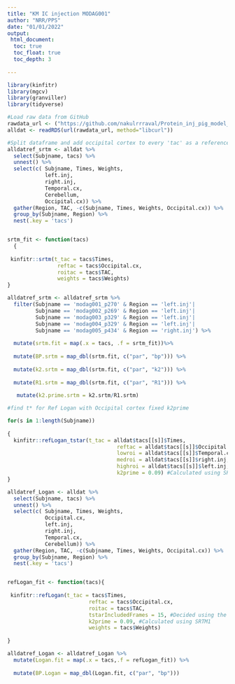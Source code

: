 ```yaml
---
title: "KM IC injection MODAG001"
author: "NRR/PPS"
date: "01/01/2022"
output: 
 html_document:
  toc: true 
  toc_float: true 
  toc_depth: 3
  
---
```

```r
library(kinfitr)
library(mgcv) 
library(granviller) 
library(tidyverse)

#Load raw data from GitHub 
rawdata_url <- ("https://github.com/nakulrrraval/Protein_inj_pig_model_MODAG001/raw/main/alldat_raw.RDS")
alldat <- readRDS(url(rawdata_url, method="libcurl"))

```

```r

#Split dataframe and add occipital cortex to every 'tac' as a reference region
alldatref_srtm <- alldat %>%
  select(Subjname, tacs) %>%
  unnest() %>%
  select(c( Subjname, Times, Weights, 
            left.inj,
            right.inj,
            Temporal.cx,
            Cerebellum,
            Occipital.cx)) %>%
  gather(Region, TAC, -c(Subjname, Times, Weights, Occipital.cx)) %>%
  group_by(Subjname, Region) %>%
  nest(.key = 'tacs')


srtm_fit <- function(tacs)
  {
  
 kinfitr::srtm(t_tac = tacs$Times, 
                reftac = tacs$Occipital.cx,
                roitac = tacs$TAC,
                weights = tacs$Weights)
}

alldatref_srtm <- alldatref_srtm %>% 
  filter(Subjname == 'modag001_p270' & Region == 'left.inj'| 
         Subjname == 'modag002_p269' & Region == 'left.inj'| 
         Subjname == 'modag003_p329' & Region == 'left.inj'|
         Subjname == 'modag004_p329' & Region == 'left.inj'|
         Subjname == 'modag005_p434' & Region == 'right.inj') %>%
  
  mutate(srtm.fit = map(.x = tacs, .f = srtm_fit))%>%
  
  mutate(BP.srtm = map_dbl(srtm.fit, c("par", "bp"))) %>%
  
  mutate(k2.srtm = map_dbl(srtm.fit, c("par", "k2"))) %>%
  
  mutate(R1.srtm = map_dbl(srtm.fit, c("par", "R1"))) %>%
  
   mutate(k2.prime.srtm = k2.srtm/R1.srtm)

```

```r
#find t* for Ref Logan with Occipital cortex fixed k2prime

for(s in 1:length(Subjname))
  
{
  kinfitr::refLogan_tstar(t_tac = alldat$tacs[[s]]$Times,
                                   reftac = alldat$tacs[[s]]$Occipital.cx,
                                   lowroi = alldat$tacs[[s]]$Temporal.cx,
                                   medroi = alldat$tacs[[s]]$right.inj,
                                   highroi = alldat$tacs[[s]]$left.inj,
                                   k2prime = 0.09) #Calculated using SRTM1
}

```


```r
  
alldatref_Logan <- alldat %>%
  select(Subjname, tacs) %>%
  unnest() %>%
  select(c( Subjname, Times, Weights, 
            Occipital.cx,
            left.inj,
            right.inj,
            Temporal.cx,
            Cerebellum)) %>%
  gather(Region, TAC, -c(Subjname, Times, Weights, Occipital.cx)) %>%
  group_by(Subjname, Region) %>%
  nest(.key = 'tacs')


refLogan_fit <- function(tacs){
  
 kinfitr::refLogan(t_tac = tacs$Times, 
                          reftac = tacs$Occipital.cx,
                          roitac = tacs$TAC,
                          tstarIncludedFrames = 15, #Decided using the chunk of code above
                          k2prime = 0.09, #Calculated using SRTM1
                          weights = tacs$Weights)
 
}

alldatref_Logan <- alldatref_Logan %>%
  mutate(Logan.fit = map(.x = tacs,.f = refLogan_fit)) %>%
  
  mutate(BP.Logan = map_dbl(Logan.fit, c("par", "bp")))

```

